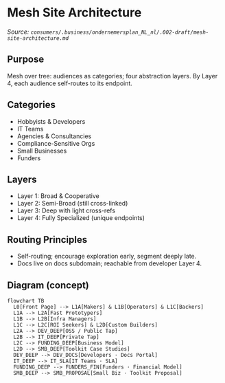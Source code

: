 
<Meta title="Commercial/Site Architecture" />

# Mesh Site Architecture

_Source: `consumers/.business/ondernemersplan_NL_nl/.002-draft/mesh-site-architecture.md`_

## Purpose
Mesh over tree: audiences as categories; four abstraction layers. By Layer 4, each audience self-routes to its endpoint.

## Categories
- Hobbyists & Developers
- IT Teams
- Agencies & Consultancies
- Compliance-Sensitive Orgs
- Small Businesses
- Funders

## Layers
- Layer 1: Broad & Cooperative
- Layer 2: Semi-Broad (still cross-linked)
- Layer 3: Deep with light cross-refs
- Layer 4: Fully Specialized (unique endpoints)

## Routing Principles
- Self-routing; encourage exploration early, segment deeply late.
- Docs live on docs subdomain; reachable from developer Layer 4.

## Diagram (concept)
```mermaid
flowchart TB
  L0[Front Page] --> L1A[Makers] & L1B[Operators] & L1C[Backers]
  L1A --> L2A[Fast Prototypers]
  L1B --> L2B[Infra Managers]
  L1C --> L2C[ROI Seekers] & L2D[Custom Builders]
  L2A --> DEV_DEEP[OSS / Public Tap]
  L2B --> IT_DEEP[Private Tap]
  L2C --> FUNDING_DEEP[Business Model]
  L2D --> SMB_DEEP[Toolkit Case Studies]
  DEV_DEEP --> DEV_DOCS[Developers · Docs Portal]
  IT_DEEP --> IT_SLA[IT Teams · SLA]
  FUNDING_DEEP --> FUNDERS_FIN[Funders · Financial Model]
  SMB_DEEP --> SMB_PROPOSAL[Small Biz · Toolkit Proposal]
```
